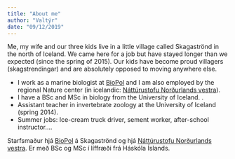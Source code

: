 ```yaml
---
title: "About me"
author: "Valtýr"
date: "09/12/2019"
---
```


Me, my wife and our three kids live in a little village called Skagaströnd in the north of Iceland. We came here for a job but have stayed longer than we expected (since the spring of 2015). Our kids have become proud villagers (skagstrendingar) and are absolutely opposed to moving anywhere else.

  - I work as a marine biologist at [BioPol](https://biopol.is/) and I am also employed by the regional Nature center  (in icelandic: [Náttúrustofu Norðurlands vestra](https://www.nnv.is/)). 
  - I have a <i class="fas fa-chalkboard-teacher"></i> BSc and MSc in biology from the University of Iceland. <i class="fas fa-chalkboard-teacher"></i>.
  - Assistant teacher in invertebrate zoology at the University of Iceland (spring 2014).
  - Summer jobs: Ice-cream truck driver, sement worker, after-school instructor....

Starfsmaður hjá [BioPol](https://biopol.is/) á Skagaströnd og hjá [Náttúrustofu Norðurlands vestra](https://www.nnv.is/). Er með BSc og MSc í líffræði frá Háskóla Íslands.

